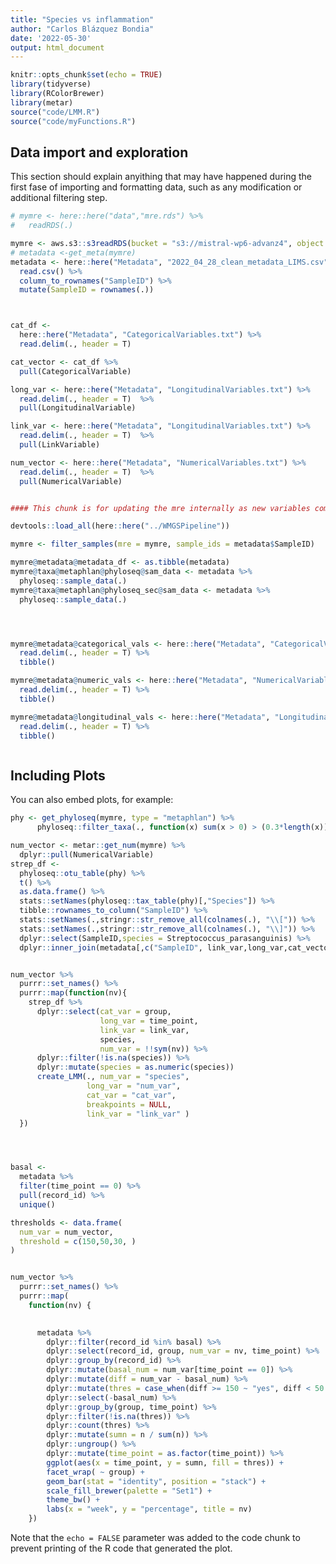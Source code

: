 ```yaml
---
title: "Species vs inflammation"
author: "Carlos Blázquez Bondia"
date: '2022-05-30'
output: html_document
---
```


```r
knitr::opts_chunk$set(echo = TRUE)
library(tidyverse)
library(RColorBrewer)
library(metar)
source("code/LMM.R")
source("code/myFunctions.R")

```

## Data import and exploration

This section should explain anyithing that may have happened during the first fase of importing and formatting data, such as any modification or additional filtering step.

```r

# mymre <- here::here("data","mre.rds") %>%
#   readRDS(.)

mymre <- aws.s3::s3readRDS(bucket = "s3://mistral-wp6-advanz4", object = "metagenome/WMGS/MREObject.rds")
# metadata <-get_meta(mymre)
metadata <- here::here("Metadata", "2022_04_28_clean_metadata_LIMS.csv") %>% 
  read.csv() %>% 
  column_to_rownames("SampleID") %>% 
  mutate(SampleID = rownames(.))



cat_df <- 
  here::here("Metadata", "CategoricalVariables.txt") %>% 
  read.delim(., header = T)

cat_vector <- cat_df %>% 
  pull(CategoricalVariable)

long_var <- here::here("Metadata", "LongitudinalVariables.txt") %>%
  read.delim(., header = T)  %>% 
  pull(LongitudinalVariable)

link_var <- here::here("Metadata", "LongitudinalVariables.txt") %>%
  read.delim(., header = T)  %>% 
  pull(LinkVariable)

num_vector <- here::here("Metadata", "NumericalVariables.txt") %>%
  read.delim(., header = T)  %>% 
  pull(NumericalVariable)



```



```r

#### This chunk is for updating the mre internally as new variables come out. Once the final mre is done this chunk will be removed.

devtools::load_all(here::here("../WMGSPipeline"))

mymre <- filter_samples(mre = mymre, sample_ids = metadata$SampleID)

mymre@metadata@metadata_df <- as.tibble(metadata) 
mymre@taxa@metaphlan@phyloseq@sam_data <- metadata %>%
  phyloseq::sample_data(.)
mymre@taxa@metaphlan@phyloseq_sec@sam_data <- metadata %>%
  phyloseq::sample_data(.)




mymre@metadata@categorical_vals <- here::here("Metadata", "CategoricalVariables.txt") %>% 
  read.delim(., header = T) %>% 
  tibble()

mymre@metadata@numeric_vals <- here::here("Metadata", "NumericalVariables.txt") %>% 
  read.delim(., header = T) %>% 
  tibble()

mymre@metadata@longitudinal_vals <- here::here("Metadata", "LongitudinalVariables.txt") %>% 
  read.delim(., header = T) %>% 
  tibble()



```
## Including Plots

You can also embed plots, for example:

```r
phy <- get_phyloseq(mymre, type = "metaphlan") %>% 
      phyloseq::filter_taxa(., function(x) sum(x > 0) > (0.3*length(x)), TRUE)

num_vector <- metar::get_num(mymre) %>% 
  dplyr::pull(NumericalVariable)
strep_df <- 
  phyloseq::otu_table(phy) %>% 
  t() %>% 
  as.data.frame() %>% 
  stats::setNames(phyloseq::tax_table(phy)[,"Species"]) %>% 
  tibble::rownames_to_column("SampleID") %>% 
  stats::setNames(.,stringr::str_remove_all(colnames(.), "\\[")) %>% 
  stats::setNames(.,stringr::str_remove_all(colnames(.), "\\]")) %>% 
  dplyr::select(SampleID,species = Streptococcus_parasanguinis) %>% 
  dplyr::inner_join(metadata[,c("SampleID", link_var,long_var,cat_vector, num_vector)])


num_vector %>% 
  purrr::set_names() %>% 
  purrr::map(function(nv){
    strep_df %>% 
      dplyr::select(cat_var = group,
                    long_var = time_point,
                    link_var = link_var,
                    species,
                    num_var = !!sym(nv)) %>% 
      dplyr::filter(!is.na(species)) %>% 
      dplyr::mutate(species = as.numeric(species))
      create_LMM(., num_var = "species",
                 long_var = "num_var", 
                 cat_var = "cat_var", 
                 breakpoints = NULL,
                 link_var = "link_var" )
  })




basal <-
  metadata %>%
  filter(time_point == 0) %>%
  pull(record_id) %>%
  unique()

thresholds <- data.frame(
  num_var = num_vector,
  threshold = c(150,50,30, )
)


num_vector %>%
  purrr::set_names() %>%
  purrr::map(
    function(nv) {

      
      metadata %>%
        dplyr::filter(record_id %in% basal) %>%
        dplyr::select(record_id, group, num_var = nv, time_point) %>%
        dplyr::group_by(record_id) %>%
        dplyr::mutate(basal_num = num_var[time_point == 0]) %>%
        dplyr::mutate(diff = num_var - basal_num) %>%
        dplyr::mutate(thres = case_when(diff >= 150 ~ "yes", diff < 50 ~ "no")) %>%
        dplyr::select(-basal_num) %>%
        dplyr::group_by(group, time_point) %>%
        dplyr::filter(!is.na(thres)) %>%
        dplyr::count(thres) %>%
        dplyr::mutate(sumn = n / sum(n)) %>%
        dplyr::ungroup() %>%
        dplyr::mutate(time_point = as.factor(time_point)) %>%
        ggplot(aes(x = time_point, y = sumn, fill = thres)) +
        facet_wrap( ~ group) +
        geom_bar(stat = "identity", position = "stack") +
        scale_fill_brewer(palette = "Set1") +
        theme_bw() +
        labs(x = "week", y = "percentage", title = nv)
    })


```

Note that the `echo = FALSE` parameter was added to the code chunk to prevent printing of the R code that generated the plot.
